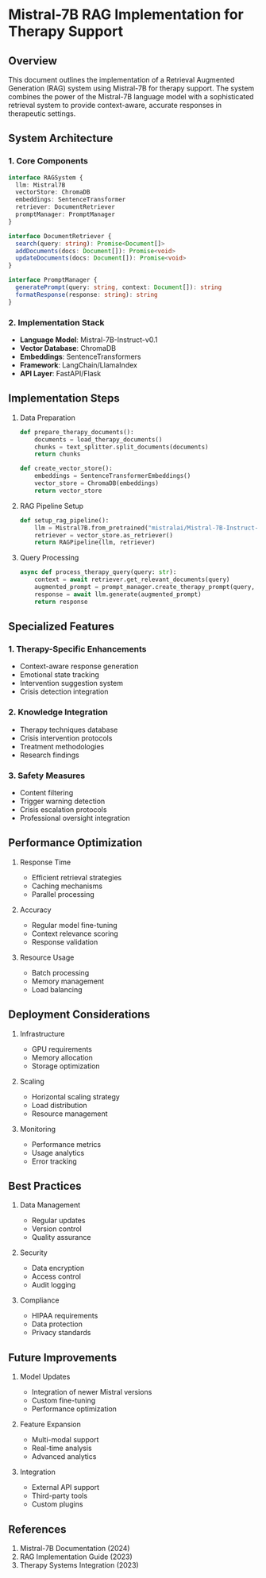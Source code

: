 # Mistral-7B RAG Implementation for Therapy Support

## Overview

This document outlines the implementation of a Retrieval Augmented Generation (RAG) system using Mistral-7B for therapy support. The system combines the power of the Mistral-7B language model with a sophisticated retrieval system to provide context-aware, accurate responses in therapeutic settings.

## System Architecture

### 1. Core Components

```typescript
interface RAGSystem {
  llm: Mistral7B
  vectorStore: ChromaDB
  embeddings: SentenceTransformer
  retriever: DocumentRetriever
  promptManager: PromptManager
}

interface DocumentRetriever {
  search(query: string): Promise<Document[]>
  addDocuments(docs: Document[]): Promise<void>
  updateDocuments(docs: Document[]): Promise<void>
}

interface PromptManager {
  generatePrompt(query: string, context: Document[]): string
  formatResponse(response: string): string
}
```

### 2. Implementation Stack

- **Language Model**: Mistral-7B-Instruct-v0.1
- **Vector Database**: ChromaDB
- **Embeddings**: SentenceTransformers
- **Framework**: LangChain/LlamaIndex
- **API Layer**: FastAPI/Flask

## Implementation Steps

1. Data Preparation

   ```python
   def prepare_therapy_documents():
       documents = load_therapy_documents()
       chunks = text_splitter.split_documents(documents)
       return chunks

   def create_vector_store():
       embeddings = SentenceTransformerEmbeddings()
       vector_store = ChromaDB(embeddings)
       return vector_store
   ```

2. RAG Pipeline Setup

   ```python
   def setup_rag_pipeline():
       llm = Mistral7B.from_pretrained("mistralai/Mistral-7B-Instruct-v0.1")
       retriever = vector_store.as_retriever()
       return RAGPipeline(llm, retriever)
   ```

3. Query Processing
   ```python
   async def process_therapy_query(query: str):
       context = await retriever.get_relevant_documents(query)
       augmented_prompt = prompt_manager.create_therapy_prompt(query, context)
       response = await llm.generate(augmented_prompt)
       return response
   ```

## Specialized Features

### 1. Therapy-Specific Enhancements

- Context-aware response generation
- Emotional state tracking
- Intervention suggestion system
- Crisis detection integration

### 2. Knowledge Integration

- Therapy techniques database
- Crisis intervention protocols
- Treatment methodologies
- Research findings

### 3. Safety Measures

- Content filtering
- Trigger warning detection
- Crisis escalation protocols
- Professional oversight integration

## Performance Optimization

1. Response Time

   - Efficient retrieval strategies
   - Caching mechanisms
   - Parallel processing

2. Accuracy

   - Regular model fine-tuning
   - Context relevance scoring
   - Response validation

3. Resource Usage
   - Batch processing
   - Memory management
   - Load balancing

## Deployment Considerations

1. Infrastructure

   - GPU requirements
   - Memory allocation
   - Storage optimization

2. Scaling

   - Horizontal scaling strategy
   - Load distribution
   - Resource management

3. Monitoring
   - Performance metrics
   - Usage analytics
   - Error tracking

## Best Practices

1. Data Management

   - Regular updates
   - Version control
   - Quality assurance

2. Security

   - Data encryption
   - Access control
   - Audit logging

3. Compliance
   - HIPAA requirements
   - Data protection
   - Privacy standards

## Future Improvements

1. Model Updates

   - Integration of newer Mistral versions
   - Custom fine-tuning
   - Performance optimization

2. Feature Expansion

   - Multi-modal support
   - Real-time analysis
   - Advanced analytics

3. Integration
   - External API support
   - Third-party tools
   - Custom plugins

## References

1. Mistral-7B Documentation (2024)
2. RAG Implementation Guide (2023)
3. Therapy Systems Integration (2023)
